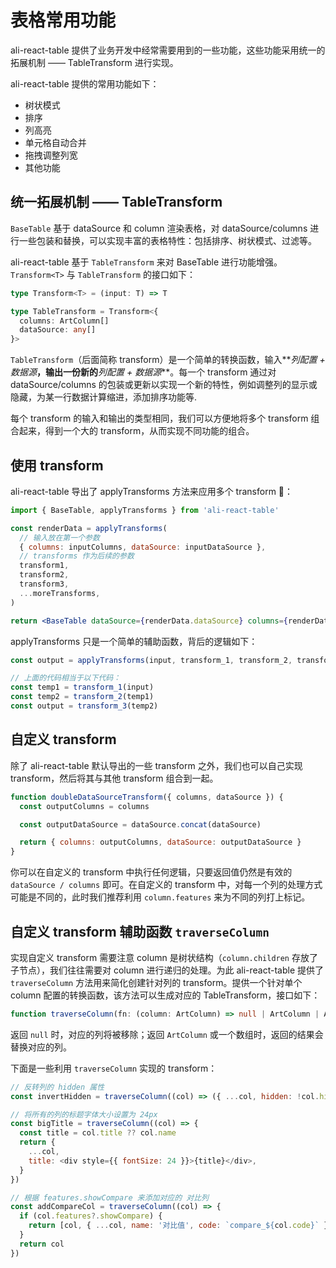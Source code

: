 
<Meta title="表格 / 常用功能 / 文档" />

# 表格常用功能

ali-react-table 提供了业务开发中经常需要用到的一些功能，这些功能采用统一的拓展机制 —— TableTransform 进行实现。

ali-react-table 提供的常用功能如下：

- <LinkTo kind="表格 / 常用功能 / 树状模式" story="page">
    树状模式
  </LinkTo>
- <LinkTo kind="表格 / 常用功能 / 排序" story="page">
    排序
  </LinkTo>
- <LinkTo kind="表格 / 常用功能 / 列高亮" story="page">
    列高亮
  </LinkTo>
- <LinkTo kind="表格 / 常用功能 / 单元格自动合并" story="page">
    单元格自动合并
  </LinkTo>
- <LinkTo kind="表格 / 常用功能 / 拖拽调整列宽" story="page">
    拖拽调整列宽
  </LinkTo>
- <LinkTo kind="表格 / 常用功能 / 其他功能" story="page">
    其他功能
  </LinkTo>

## 统一拓展机制 —— TableTransform

`BaseTable` 基于 dataSource 和 column 渲染表格，对 dataSource/columns 进行一些包装和替换，可以实现丰富的表格特性：包括排序、树状模式、过滤等。

ali-react-table 基于 `TableTransform` 来对 BaseTable 进行功能增强。`Transform<T>` 与 `TableTransform` 的接口如下：

```typescript
type Transform<T> = (input: T) => T

type TableTransform = Transform<{
  columns: ArtColumn[]
  dataSource: any[]
}>
```

`TableTransform`（后面简称 transform）是一个简单的转换函数，输入**_列配置 + 数据源_**，输出一份新的**_列配置 + 数据源_**。每一个 transform 通过对 dataSource/columns 的包装或更新以实现一个新的特性，例如调整列的显示或隐藏，为某一行数据计算缩进，添加排序功能等.

每个 transform 的输入和输出的类型相同，我们可以方便地将多个 transform 组合起来，得到一个大的 transform，从而实现不同功能的组合。

## 使用 transform

ali-react-table 导出了 applyTransforms 方法来应用多个 transform 🌟：

```jsx
import { BaseTable, applyTransforms } from 'ali-react-table'

const renderData = applyTransforms(
  // 输入放在第一个参数
  { columns: inputColumns, dataSource: inputDataSource },
  // transforms 作为后续的参数
  transform1,
  transform2,
  transform3,
  ...moreTransforms,
)

return <BaseTable dataSource={renderData.dataSource} columns={renderData.columns} />
```

applyTransforms 只是一个简单的辅助函数，背后的逻辑如下：

```javascript
const output = applyTransforms(input, transform_1, transform_2, transform_3)

// 上面的代码相当于以下代码：
const temp1 = transform_1(input)
const temp2 = transform_2(temp1)
const output = transform_3(temp2)
```

## 自定义 transform

除了 ali-react-table 默认导出的一些 transform 之外，我们也可以自己实现 transform，然后将其与其他 transform 组合到一起。

```javascript
function doubleDataSourceTransform({ columns, dataSource }) {
  const outputColumns = columns

  const outputDataSource = dataSource.concat(dataSource)

  return { columns: outputColumns, dataSource: outputDataSource }
}
```

你可以在自定义的 transform 中执行任何逻辑，只要返回值仍然是有效的 `dataSource / columns` 即可。在自定义的 transform 中，对每一个列的处理方式可能是不同的，此时我们推荐利用 `column.features` 来为不同的列打上标记。

## 自定义 transform 辅助函数 `traverseColumn`

实现自定义 transform 需要注意 column 是树状结构（`column.children` 存放了子节点），我们往往需要对 column 进行递归的处理。为此 ali-react-table 提供了 `traverseColumn` 方法用来简化创建针对列的 transform。提供一个针对单个 column 配置的转换函数，该方法可以生成对应的 TableTransform，接口如下：

```typescript
function traverseColumn(fn: (column: ArtColumn) => null | ArtColumn | ArtColumn[]): TableTransform
```

返回 `null` 时，对应的列将被移除；返回 `ArtColumn` 或一个数组时，返回的结果会替换对应的列。

下面是一些利用 `traverseColumn` 实现的 transform：

```javascript
// 反转列的 hidden 属性
const invertHidden = traverseColumn((col) => ({ ...col, hidden: !col.hidden }))

// 将所有的列的标题字体大小设置为 24px
const bigTitle = traverseColumn((col) => {
  const title = col.title ?? col.name
  return {
    ...col,
    title: <div style={{ fontSize: 24 }}>{title}</div>,
  }
})

// 根据 features.showCompare 来添加对应的 对比列
const addCompareCol = traverseColumn((col) => {
  if (col.features?.showCompare) {
    return [col, { ...col, name: '对比值', code: `compare_${col.code}` }]
  }
  return col
})
```
